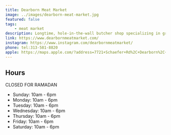 ```yaml
---
title: Dearborn Meat Market
image: ../images/dearborn-meat-market.jpg
featured: false
tags:
    - meat market
description: Longtime, hole-in-the-wall butcher shop specializing in grilled meats such as kabobs and kafta.
link: https://www.dearbornmeatmarket.com/
instagram: https://www.instagram.com/dearbornmeatmarket/
phone: tel:313-581-8820
apple: https://maps.apple.com/?address=7721+Schaefer+Rd%2C+Dearborn%2C+MI+48126%2C+United+States&auid=5769808587215464065&ll=42.3489067%2C-83.1775063&lsp=9902&q=Dearborn+Meat+Market
---
```


## Hours

CLOSED FOR RAMADAN

- Sunday: 10am - 6pm
- Monday: 10am - 6pm
- Tuesday: 10am - 6pm
- Wednesday: 10am - 6pm
- Thursday: 10am - 6pm
- Friday: 10am - 6pm
- Saturday: 10am - 6pm